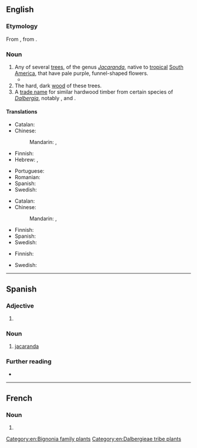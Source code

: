 {{also|Jacaranda|jacarandá}}
==English==

===Etymology===
From {{bor|en|pt|jacarandá}}, from {{der|en|tpw|yacaranda}}.

===Noun===
{{wikipedia}}
{{en-noun}}

# Any of several [[tree]]s, of the genus ''[[Jacaranda]]'', native to [[tropical]] [[South America]], that have pale purple, funnel-shaped flowers.
#* {{quote-book|en|year=2020|author=[[w:Brit Bennett|Brit Bennett]]|title=[[w:The Vanishing Half|The Vanishing Half]]|publisher=Dialogue Books|page=147|passage=They passed slowly under the '''jacaranda''' trees beginning to bloom lavender over their heads.}}
# The hard, dark [[wood]] of these trees.
# A [[trade name]] for similar hardwood timber from certain species of ''[[Dalbergia]]'', notably {{taxlink|Dalbergia frutescens|species|noshow=1}}, {{taxlink|Dalbergia nigra|species|noshow=1}} and {{taxlink|Dalbergia refusa|species|noshow=1}}.

====Translations====
{{trans-top|tree}}
* Catalan: {{t|ca|xicranda|f}}
* Chinese:
*: Mandarin: {{t|cmn|藍花楹}}, {{t|cmn|蓝花楹|tr=lánhuāyíng}}
* Finnish: {{t+|fi|jakaranda}}
* Hebrew: {{t|he|סיגלון|m|tr=siglón}}, {{t|he|יקרנדה|f|tr=yakaránda}}
{{trans-mid}}
* Portuguese: {{t+|pt|jacarandá}}
* Romanian: {{t+|ro|palisandru|m}}
* Spanish: {{t|es|jacaranda|f}}
* Swedish: {{t+|sv|jakaranda|c}}
{{trans-bottom}}

{{trans-top|wood}}
* Catalan: {{t|ca|xicranda|f}}
* Chinese:
*: Mandarin: {{t|cmn|藍花楹}}, {{t|cmn|蓝花楹|tr=lánhuāyíng}}
{{trans-mid}}
* Finnish: {{t+|fi|jakaranda}}
* Spanish: {{t|es|jacaranda|f}}
* Swedish: {{t+|sv|jakaranda}}
{{trans-bottom}}

{{trans-top|trade name}}
* Finnish: {{t+|fi|jakaranda}}
{{trans-mid}}
{{trans-bottom}}

{{checktrans-top}}
* Swedish: {{t+check|sv|jakaranda|c}}
{{trans-mid}}
{{trans-bottom}}

[[Category:en:Bignonia family plants]]
[[Category:en:Dalbergieae tribe plants]]

----

==Spanish==

===Adjective===
{{head|es|adjective form|g=f}}

# {{adj form of|es|jacarando||f|s}}

===Noun===
{{es-noun|f}}

# [[#English|jacaranda]]

===Further reading===
* {{R:es:DRAE}}
----
==French==

===Noun===
{{fr-noun|m}}

# {{l|en|jacaranda}}